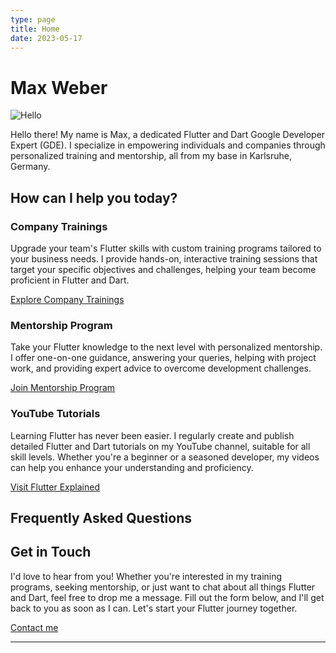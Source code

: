 ```yaml
---
type: page
title: Home
date: 2023-05-17
---
```



# Max Weber

<Image src="/images/avatar.png" alt="Hello" width={150} height={150} />

<SocialMediaIcons />

Hello there! My name is Max, a dedicated Flutter and Dart Google Developer Expert (GDE).
I specialize in empowering individuals and companies through personalized
training and mentorship, all from my base in Karlsruhe, Germany.

## How can I help you today?
### Company Trainings
Upgrade your team's Flutter skills with custom training programs tailored to your business needs.
I provide hands-on, interactive training sessions that target your specific objectives and challenges,
helping your team become proficient in Flutter and Dart.

[Explore Company Trainings](./trainings)

### Mentorship Program
Take your Flutter knowledge to the next level with personalized mentorship.
I offer one-on-one guidance, answering your queries, helping with project work,
and providing expert advice to overcome development challenges.

[Join Mentorship Program](https://flutterexplained.gumroad.com/l/ydgtfV)

### YouTube Tutorials
Learning Flutter has never been easier. I regularly create and publish detailed Flutter and
Dart tutorials on my YouTube channel, suitable for all skill levels. Whether you're a beginner
or a seasoned developer, my videos can help you enhance your understanding and proficiency.

[Visit Flutter Explained](https://youtube.com/@flutterexplained)

## Frequently Asked Questions
<FAQs />

## Get in Touch
I'd love to hear from you! Whether you're interested in my training programs, seeking mentorship,
or just want to chat about all things Flutter and Dart, feel free to drop me a message.
Fill out the form below, and I'll get back to you as soon as I can.
Let's start your Flutter journey together.

<a href="mailto:flutterexp@gmail.com">Contact me</a>  

---